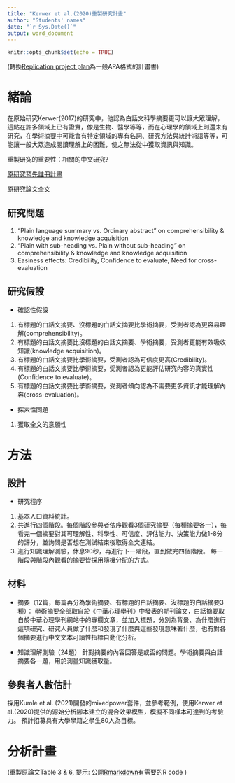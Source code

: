 ```yaml
---
title: "Kerwer et al.(2020)重製研究計畫"
author: "Students' names"
date: "`r Sys.Date()`"
output: word_document
---
```


```r
knitr::opts_chunk$set(echo = TRUE)
```

(轉換[Replication project plan](https://docs.google.com/document/d/1Wqn6bZf1RAHOS7qpg_IZaNtExV3ise_W/edit)為一般APA格式的計畫書)

# 緒論

在原始研究Kerwer(2017)的研究中，他認為白話文科學摘要更可以讓大眾理解，這點在許多領域上已有證實，像是生物、醫學等等，而在心理學的領域上則還未有研究，在學術摘要中可能會有特定領域的專有名詞、研究方法與統計術語等等，可能讓一般大眾造成閱讀理解上的困難，使之無法從中獲取資訊與知識。


重製研究的重要性：相關的中文研究? 


[原研究預先註冊計畫](https://pada.psycharchives.org/bitstream/9679d985-50a8-4b7b-a317-14a12f4fe5ea)


[原研究論文全文](https://doi.org/10.1525/collabra.18898)


## 研究問題

1. "Plain language summary vs. Ordinary abstract" on comprehensibility & knowledge and knowledge acquisition  
2. "Plain with sub-heading vs. Plain without sub-heading" on comprehensibility & knowledge and knowledge acquisition  
3. Easiness effects: Credibility, Confidence to evaluate, Need for cross-evaluation

## 研究假設
* 確認性假設
1. 有標題的白話文摘要、沒標題的白話文摘要比學術摘要，受測者認為更容易理解(comprehensibility)。
2. 有標題的白話文摘要比沒標題的白話文摘要、學術摘要，受測者更能有效吸收知識(knowledge acquisition)。
3. 有標題的白話文摘要比學術摘要，受測者認為可信度更高(Credibility)。
4. 有標題的白話文摘要比學術摘要，受測者認為更能評估研究內容的真實性(Confidence to evaluate)。
5. 有標題的白話文摘要比學術摘要，受測者傾向認為不需要更多資訊才能理解內容(cross-evaluation)。

* 探索性問題
1. 獲取全文的意願性


# 方法

## 設計

* 研究程序
1. 基本人口資料統計。
2. 共進行四個階段。每個階段參與者依序觀看3個研究摘要（每種摘要各一），每看完一個摘要對其可理解性、科學性、可信度、評估能力、決策能力做1-8分的評分，並詢問是否想在測試結束後取得全文連結。
3. 進行知識理解測驗，休息90秒，再進行下一階段，直到做完四個階段。
每一階段與階段內觀看的摘要皆採用隨機分配的方式。

## 材料

 * 摘要（12篇，每篇再分為學術摘要、有標題的白話摘要、沒標題的白話摘要3種）：
    學術摘要全部取自於《中華心理學刊》中發表的期刊論文，白話摘要取自於中華心理學刊網站中的專欄文章，並加入標題，分別為背景、為什麼進行這項研究、研究人員做了什麼和發現了什麼與這些發現意味著什麼，也有對各個摘要進行中文文本可讀性指標自動化分析。
    
 * 知識理解測驗（24題）
    針對摘要的內容回答是或否的問題。學術摘要與白話摘要各一題，用於測量知識獲取量。

## 參與者人數估計

採用Kumle et al. (2021)開發的mixedpower套件，並參考範例，使用Kerwer et al.(2020)提供的源始分析腳本建立的混合效果模型，模擬不同樣本可達到的考驗力。
預計招募具有大學學籍之學生80人為目標。

# 分析計畫

(重製原論文Table 3 & 6, 提示: [公開Rmarkdown](20200921_Analysis.rmd)有需要的R code )

